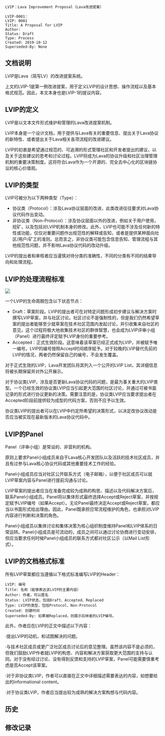 <pre>
LVIP：Lava Improvement Proposal（Lava改进提案）

LVIP-0001：
LVIP: 0001
Title: A Proposal for LVIP
Author: 
Status: Draft
Type: Process
Created: 2019-10-12
Superseded-By: None
</pre>

==文档说明==

LVIP是Lava（简写LV）的改进提案系统。

上文的LVIP-1是第一例改进提案，用于定义LVIP的设计思想、操作流程以及基本格式规范。因此，本文本身也是LVIP-1的提议内容。

==LVIP的定义==

LVIP是以文本文件形式维护和管理的Lava改进提案机制。

LVIP本身是一个设计文档，用于提供与Lava有关的重要信息、提出关于Lava协议的新特性、或者提出关于Lava相关各项流程的改进建议。

LVIP的初衷是希望通过规范的、可追溯的形式管理社区和开发者提出的建议，以及关于这些建议的思考和讨论过程。LVIP将成为Lava的协议升级和社区治理管理机制的重要决策制度。这将符合Lava作为一个开源的、完全去中心化的区块链协议的核心价值观。

==LVIP的类型==

LVIP可被分为以下两种类型（Type）：
* 协议类（Protocol）：涉及Lava协议层面的改进，此类改进往往要求对Lava协议代码作出变动。
* 非协议类（Non-Protocol）：涉及协议层面以外的改进，例如关于用户使用，挖矿，以及包括对LVIP机制本身的修改。此外，LVIP也可能不涉及任何新的特性或功能，仅仅对重要问题作出规范性的解释或告知，或者是提供某种面向社区/用户/矿工的准则。总而言之，非协议类可能包含信息告知、管理流程与其他规范性问题，并不影响Lava协议代码的改动升级。

LVIP的提出者和审核者应当谨慎对待分类的准确性，不同的分类有不同的结果导向和处理流程。

==LVIP的处理流程标准==

<img src=lvip-0001/process.png></img>

一个LVIP的生命周期包含以下状态节点：
* Draft：草案阶段。LVIP的提出者可在对特定问题形成初步建议与解决方案时撰写LVIP草案，并与社区讨论。社区讨论不是强制性的，但是我们仍然希望草案的提出者能够至少就草案在技术社区范围内发起讨论，并引收集来自社区的意见，这个过程将极大地收集技术社区的群体智慧，也会成为LVIP评审小组（Panel）进行最终评定赋予LVIP身份的重要参考。
* Accepted：正式生效阶段。这意味着该草案已经正式成为LVIP，并被赋予唯一编号。LVIP的编号按照Accept时间顺序赋予。对于较晚的LVIP替代先前的LVIP的情况，两者仍然保留自己的编号，不会发生覆盖。

对于正式生效的LVIP，Lava开发团队将其列入一个公开的LVIP List，其详细信息将被长期保留并对外公开展示。

对于协议类LVIP，涉及是否更新Lava协议代码的问题，是最为事关重大的LVIP类型。一个已经生效的协议类LVIP应当引起更大范围的社区讨论，并通过可被书面记录的形式进行协议更新的决策。需要注意的是，协议类LVIP应当要求提出者在Accepted阶段前提供较为成型的代码方案，否则不应予以生效。

协议类LVIP的提出者可以在LVIP中约定所希望的决策形式，以决定改协议改动是否应当被实现在最新版本的Lava协议代码中。

==LVIP的Panel==

Panel（评审小组）是常设的、非营利的机构。

原则上要求Panel小组成员来自于Lava核心开发团队以及活跃的技术社区成员，并且有过参与Lava核心协议代码或其他重要技术工作的经验。

Panel小组成员应当对社区公开联系方式（电子邮箱），以便于社区成员可以就LVIP草案内容与Panel进行提前沟通与讨论。

LVIP草案的提出者应当在准备完成较为成熟的构思、描述以及代码解决方案后，联系Panel小组成员。Panel将以集体形式最终选择Accept或Reject草案，并按规定赋予LVIP编号（如果Accept）。无论Panel最终决定Accept或Reject草案，都应当以书面形式给出理由。因此，Panel既承担日常流程维护的角色，也承担对LVIP内容进行判断和决策的角色。

Panel小组成员以集体讨论和集体决策为核心组织制度维持Panel和LVIP体系的日常运转。Panel小组成员是可流动的，成员之间可以通过讨论协商进行变动安排，但应当要求任何时候Panel小组成员的联系方式都对社区公示（以Mail List形式）。

==LVIP的文档格式标准==

所有LVIP草案都应当遵循以下格式标准编写LVIP的Header：
<pre>
LVIP: 编号
Title: 名称（能够表达该LVIP的主要内容）
Author: 作者，可以匿名
Status: LVIP状态，包括Draft、Accepted、Replaced
Type: LVIP的类型，包括Protocol、Non-Protocol
Created: 创建时间
Superseded-By: 如果被Replaced，则展示后继者的LVIP编号。
</pre>
此外，作者应在LVIP的正文中描述以下内容：

·提出LVIP的动机，和试图解决的问题。

·与技术社区成员或更广泛社区成员讨论后的意见整理。虽然该内容不是必须的，但我们鼓励LVIP作者就LVIP的构思、内容和解决方案获取更大范围的支持与认同。对于没有经过讨论、没有得到反馈和支持的LVIP草案，Panel可能需要慎重考虑是否Accept该草案。

·对于非协议类LVIP，作者可以直接在正文中详细描述需要表达的内容，如想要给出的informational content。

·对于协议类LVIP，作者应当提出较为成熟的解决方案构想与代码内容。

==历史==
==修改记录==
